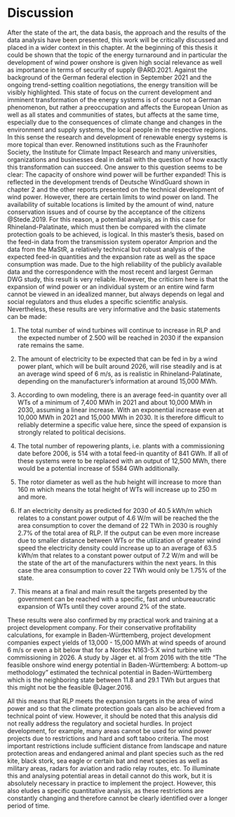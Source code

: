# Discussion

After the state of the art, the data basis, the approach and the results of the data analysis have been presented, this work will be critically discussed and placed in a wider context in this chapter. At the beginning of this thesis it could be shown that the topic of the energy turnaround and in particular the development of wind power onshore is given high social relevance as well as importance in terms of security of supply @ARD.2021. Against the background of the German federal election in September 2021 and the ongoing trend-setting coalition negotiations, the energy transition will be visibly highlighted. This state of focus on the current development and imminent transformation of the energy systems is of course not a German phenomenon, but rather a preoccupation and affects the European Union as well as all states and communities of states, but affects at the same time, especially due to the consequences of climate change and changes in the environment and supply systems, the local people in the respective regions. In this sense the research and development of renewable energy systems is more topical than ever. Renowned institutions such as the Fraunhofer Society, the Institute for Climate Impact Research and many universities, organizations and businesses deal in detail with the question of how exactly this transformation can succeed. One answer to this question seems to be clear: The capacity of onshore wind power will be further expanded! This is reflected in the development trends of Deutsche WindGuard shown in chapter 2 and the other reports presented on the technical development of wind power. However, there are certain limits to wind power on land. The availability of suitable locations is limited by the amount of wind, nature conservation issues and of course by the acceptance of the citizens @Stede.2019. For this reason, a potential analysis, as in this case for Rhineland-Palatinate, which must then be compared with the climate protection goals to be achieved, is logical. In this master's thesis, based on the feed-in data from the transmission system operator Amprion and the data from the MaStR, a relatively technical but robust analysis of the expected feed-in quantities and the expansion rate as well as the space consumption was made. Due to the high reliability of the publicly available data and the correspondence with the most recent and largest German DWG study, this result is very reliable. However, the criticism here is that the expansion of wind power or an individual system or an entire wind farm cannot be viewed in an idealized manner, but always depends on legal and social regulators and thus eludes a specific scientific analysis. Nevertheless, these results are very informative and the basic statements can be made:

1. The total number of wind turbines will continue to increase in RLP and the expected number of 2.500 will be reached in 2030 if the expansion rate remains the same.

2. The amount of electricity to be expected that can be fed in by a wind power plant, which will be built around 2026, will rise steadily and is at an average wind speed of 6 m/s, as is realistic in Rhineland-Palatinate, depending on the manufacturer's information at around 15,000 MWh.

3. According to own modeling, there is an average feed-in quantity over all WTs of a minimum of 7,400 MWh in 2021 and about 10,000 MWh in 2030, assuming a linear increase. With an exponential increase even at 10,000 MWh in 2021 and 15,000 MWh in 2030. It is therefore difficult to reliably determine a specific value here, since the speed of expansion is strongly related to political decisions.

4. The total number of repowering plants, i.e. plants with a commissioning date before 2006, is 514 with a total feed-in quantity of 841 GWh. If all of these systems were to be replaced with an output of 12,500 MWh, there would be a potential increase of 5584 GWh additionally.

5. The rotor diameter as well as the hub height will increase to more than 160 m which means the total height of WTs will increase up to 250 m and more. 

6. If an electricity density as predicted for 2030 of 40.5 kWh/m\textsuperscript{2} which relates to a constant power output of 4.6 W/m\textsuperscript{2} will be reached the the area consumption to cover the demand of 22 TWh in 2030 is roughly 2.7% of the total area of RLP. If the output can be even more increase due to smaller distance between WTs or the utilization of greater wind speed the electricity density could increase up to an average of 63.5 kWh/m\textsuperscript{2} that relates to a constant power output of 7.2 W/m\textsuperscript{2} and will be the state of the art of the manufacturers within the next years. In this case the area consumption to cover 22 TWh would only be 1.75% of the state.

7. This means at a final and main result the targets presented by the government can be reached with a specific, fast and unbureaucratic expansion of WTs until they cover around 2% of the state.

These results were also confirmed by my practical work and training at a project development company. For their conservative profitability calculations, for example in Baden-Württemberg, project development companies expect yields of 13,000 - 15,000 MWh at wind speeds of around 6 m/s or even a bit below that for a Nordex N163-5.X wind turbine with commissioning in 2026. A study by Jäger et. al from 2016 with the title "The feasible onshore wind energy potential in Baden-Württemberg: A bottom-up methodology" estimated the technical potential in Baden-Württemberg which is the neighboring state between 11.8 and 29.1 TWh but argues that this might not be the feasible @Jager.2016.

\newpage

All this means that RLP meets the expansion targets in the area of wind power and so that the climate protection goals can also be achieved from a technical point of view. However, it should be noted that this analysis did not really address the regulatory and societal hurdles. In project development, for example, many areas cannot be used for wind power projects due to restrictions and hard and soft taboo criteria. The most important restrictions include sufficient distance from landscape and nature protection areas and endangered animal and plant species such as the red kite, black stork, sea eagle or certain bat and newt species as well as military areas, radars for aviation and radio relay routes, etc. To illuminate this and analysing potential areas in detail cannot do this work, but it is absolutely necessary in practice to implement the project. However, this also eludes a specific quantitative analysis, as these restrictions are constantly changing and therefore cannot be clearly identified over a longer period of time.


\newpage






















